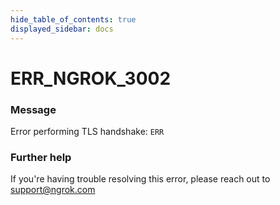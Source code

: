```yaml
---
hide_table_of_contents: true
displayed_sidebar: docs
---
```



# ERR_NGROK_3002

### Message

Error performing TLS handshake: `ERR`

<ErrorDetails error="err_ngrok_3002" />

### Further help

If you're having trouble resolving this error, please reach out to [support@ngrok.com](mailto:support@ngrok.com?subject=Help%20with%20ERR_NGROK_3002)


